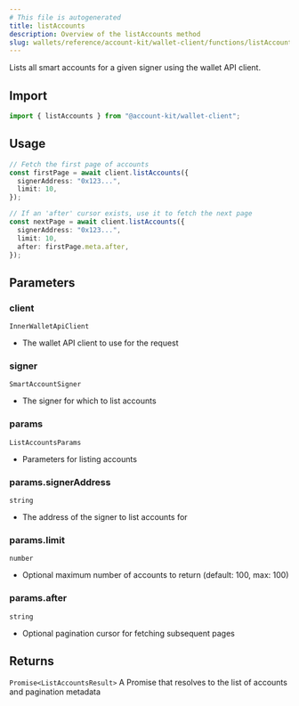 ```yaml
---
# This file is autogenerated
title: listAccounts
description: Overview of the listAccounts method
slug: wallets/reference/account-kit/wallet-client/functions/listAccounts
---
```


Lists all smart accounts for a given signer using the wallet API client.

## Import

```ts
import { listAccounts } from "@account-kit/wallet-client";
```

## Usage

```ts
// Fetch the first page of accounts
const firstPage = await client.listAccounts({
  signerAddress: "0x123...",
  limit: 10,
});

// If an 'after' cursor exists, use it to fetch the next page
const nextPage = await client.listAccounts({
  signerAddress: "0x123...",
  limit: 10,
  after: firstPage.meta.after,
});
```

## Parameters

### client

`InnerWalletApiClient`

- The wallet API client to use for the request

### signer

`SmartAccountSigner`

- The signer for which to list accounts

### params

`ListAccountsParams`

- Parameters for listing accounts

### params.signerAddress

`string`

- The address of the signer to list accounts for

### params.limit

`number`

- Optional maximum number of accounts to return (default: 100, max: 100)

### params.after

`string`

- Optional pagination cursor for fetching subsequent pages

## Returns

`Promise<ListAccountsResult>`
A Promise that resolves to the list of accounts and pagination metadata
